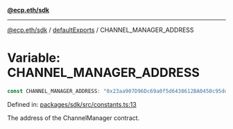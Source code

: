 [**@ecp.eth/sdk**](../../index.mdx)

***

[@ecp.eth/sdk](/sdk-reference/index.mdx) / [defaultExports](/sdk-reference/defaultExports/index.mdx) / CHANNEL\_MANAGER\_ADDRESS

# Variable: CHANNEL\_MANAGER\_ADDRESS

```ts
const CHANNEL_MANAGER_ADDRESS: "0x23aa907D96Dc69a0f5d6438612BA0450c95dd69F";
```

Defined in: [packages/sdk/src/constants.ts:13](https://github.com/ecp-eth/comments-monorepo/blob/main/packages/sdk/src/constants.ts#L13)

The address of the ChannelManager contract.
